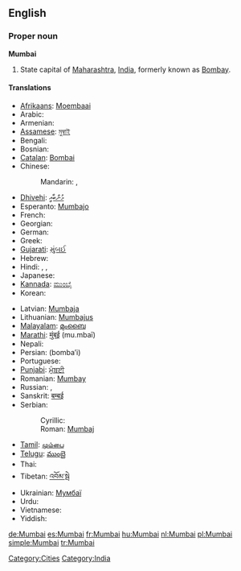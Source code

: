 ==English==
{{wikipedia}}

===Proper noun===
'''Mumbai'''

# State capital of [[Maharashtra]], [[India]], formerly known as [[Bombay]].

====Translations====
{{trans-top|state capital of Maharashtra}}
* [[Afrikaans]]: [[Moembaai]]
* Arabic: {{t|ar|ممباي|m|tr=mumbáy}}
* Armenian: {{t-|hy|Մումբայ|tr=Mumbay}}
* [[Assamese]]: [[মুম্বাই]]
* Bengali: {{t-|bn|মুম্বাই|sc=Beng|xs=Bengali}}
* Bosnian: {{t-|bs|Mumbaj|m}}
* [[Catalan]]: [[Bombai]]
* Chinese:
*: Mandarin: {{t|cmn|孟買|sc=Hani}},  {{t|cmn|孟买|tr=Mèngmǎi|sc=Hani}}
* [[Dhivehi]]: [[މުންބާއީ]]
* Esperanto: [[Mumbajo]]
* French: {{t+|fr|Bombay|f}}
* Georgian: {{t|ka|მუმბაი|tr=mumbai|sc=Geor|xs=Georgian}}
* German: {{t+|de|Mumbai|n}}
* Greek: {{t-|el|Βομβάη|tr=Vomvai}}
* [[Gujarati]]: [[મુંબઈ]]
* Hebrew: {{t|he|מומבאי|tr=mumbai}}
* Hindi: {{t-|hi|मुंबई|tr=mu.mbaī|xs=Hindi}},  {{t+|hi|मुम्बई|tr=mu.mbaī|xs=Hindi}},  {{t|hi|बॉम्बे|tr=bŏmbē|xs=Hindi}}
* Japanese: {{t|ja|ムンバイ|tr=Munbai}}
* [[Kannada]]: [[ಮುಂಬೈ]]
* Korean: {{t|ko|뭄바이|tr=Mumbai|sc=Hang}}
{{trans-mid}}
* Latvian: [[Mumbaja]]
* Lithuanian: [[Mumbajus]]
* [[Malayalam]]: [[മുംബൈ]]
* [[Marathi]]: [[मुंबई]] (mu.mbaī)
* Nepali: {{t-|ne|मुम्बई|sc=Deva|xs=Nepali}}
* Persian: {{fa-Arab|[[بمبئی]]}} (bomba’i)
* Portuguese: {{t|pt|Bombaim}}
* [[Punjabi]]: [[ਮੁੰਬਈ]]
* Romanian: [[Mumbay]]
* Russian: {{t-|ru|Мумбаи|m|tr=Mumbái}} {{indeclinable}},  {{t+|ru|Бомбей|m|tr=Bombéj}}
* Sanskrit: [[बम्बई]]
* Serbian:
*: Cyrillic: {{t-|sr|Мумбај|m|sc=Cyrl}}
*: Roman: [[Mumbaj#Serbian|Mumbaj]] {{m}}
* [[Tamil]]: [[மும்பை]]
* [[Telugu]]: [[ముంబై]]
* Thai: {{t|th|มุมไบ|tr=moombai}}
* Tibetan: [[འབོམ་སྦེ]]
* Ukrainian: [[Мумбаї]]
* Urdu: {{t|ur|ممبئی|xs=Urdu}}
* Vietnamese: {{t-|vi|Mumbai|xs=Vietnamese}}
* Yiddish: {{t|yi|מומביי|tr=mumbai|xs=Yiddish}}
{{trans-bottom}}

[[Category:Cities]]
[[Category:India]]

[[de:Mumbai]]
[[es:Mumbai]]
[[fr:Mumbai]]
[[hu:Mumbai]]
[[nl:Mumbai]]
[[pl:Mumbai]]
[[simple:Mumbai]]
[[tr:Mumbai]]